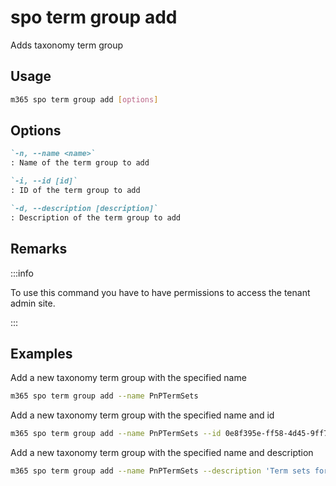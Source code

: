 
# spo term group add

Adds taxonomy term group

## Usage

```sh
m365 spo term group add [options]
```

## Options

```md defintion-list
`-n, --name <name>`
: Name of the term group to add

`-i, --id [id]`
: ID of the term group to add

`-d, --description [description]`
: Description of the term group to add
```

<Global />

## Remarks

:::info

To use this command you have to have permissions to access the tenant admin site.

:::

## Examples

Add a new taxonomy term group with the specified name

```sh
m365 spo term group add --name PnPTermSets
```

Add a new taxonomy term group with the specified name and id

```sh
m365 spo term group add --name PnPTermSets --id 0e8f395e-ff58-4d45-9ff7-e331ab728beb
```

Add a new taxonomy term group with the specified name and description

```sh
m365 spo term group add --name PnPTermSets --description 'Term sets for PnP'
```
